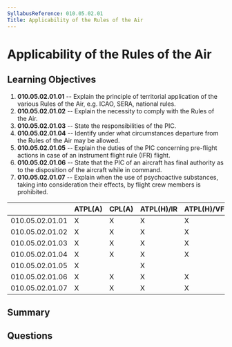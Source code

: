 ```yaml
---
SyllabusReference: 010.05.02.01
Title: Applicability of the Rules of the Air
---
```


# Applicability of the Rules of the Air

## Learning Objectives

1.  **010.05.02.01.01** -- Explain the principle of territorial application of
    the various Rules of the Air, e.g. ICAO, SERA, national rules.
2.  **010.05.02.01.02** -- Explain the necessity to comply with the Rules of the
    Air.
3.  **010.05.02.01.03** -- State the responsibilities of the PIC.
4.  **010.05.02.01.04** -- Identify under what circumstances departure from the
    Rules of the Air may be allowed.
5.  **010.05.02.01.05** -- Explain the duties of the PIC concerning pre-flight
    actions in case of an instrument flight rule (IFR) flight.
6.  **010.05.02.01.06** -- State that the PIC of an aircraft has final authority
    as to the disposition of the aircraft while in command.
7.  **010.05.02.01.07** -- Explain when the use of psychoactive substances,
    taking into consideration their effects, by flight crew members is
    prohibited.

|                 | ATPL(A) | CPL(A) | ATPL(H)/IR | ATPL(H)/VFR | CPL(H) | IR | CBIR(A) |
| --------------- | ------- | ------ | ---------- | ----------- | ------ | -- | ------- |
| 010.05.02.01.01 | X       | X      | X          | X           | X      |    |         |
| 010.05.02.01.02 | X       | X      | X          | X           | X      |    |         |
| 010.05.02.01.03 | X       | X      | X          | X           | X      |    |         |
| 010.05.02.01.04 | X       | X      | X          | X           | X      |    |         |
| 010.05.02.01.05 | X       |        | X          |             |        | X  | X       |
| 010.05.02.01.06 | X       | X      | X          | X           | X      |    |         |
| 010.05.02.01.07 | X       | X      | X          | X           | X      | X  |         |

## Summary

## Questions
